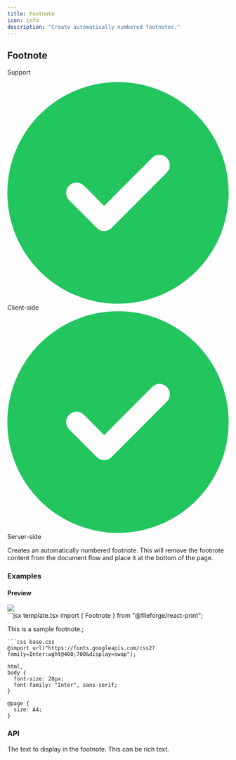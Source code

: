 ```yaml
---
title: Footnote
icon: info
description: "Create automatically numbered footnotes."
---
```


## Footnote

Support

<div
  style={{
    display: "grid",
    gridTemplateColumns: "repeat(2, 1fr)",
    gap: "0.5rem",
  }}
>
  <div
    className="flex items-center p-3 border rounded-md border-gray-700"
    style={{ borderColor: "#374151" }}
  >
    <svg
      xmlns="http://www.w3.org/2000/svg"
      className="h-5 w-5 mr-2"
      viewBox="0 0 512 512"
    >
      <path
        fill="#22c55e"
        d="M256 512A256 256 0 1 0 256 0a256 256 0 1 0 0 512zM369 209L241 337c-9.4 9.4-24.6 9.4-33.9 0l-64-64c-9.4-9.4-9.4-24.6 0-33.9s24.6-9.4 33.9 0l47 47L335 175c9.4-9.4 24.6-9.4 33.9 0s9.4 24.6 0 33.9z"
      />
    </svg>
    <span>Client-side</span>
  </div>
  <div
    className="flex items-center p-3 border rounded-md"
    style={{ borderColor: "#374151" }}
  >
    <svg
      xmlns="http://www.w3.org/2000/svg"
      className="h-5 w-5 mr-2"
      viewBox="0 0 512 512"
    >
      <path
        fill="#22c55e"
        d="M256 512A256 256 0 1 0 256 0a256 256 0 1 0 0 512zM369 209L241 337c-9.4 9.4-24.6 9.4-33.9 0l-64-64c-9.4-9.4-9.4-24.6 0-33.9s24.6-9.4 33.9 0l47 47L335 175c9.4-9.4 24.6-9.4 33.9 0s9.4 24.6 0 33.9z"
      />
    </svg>
    <span>Server-side</span>
  </div>
</div>

Creates an automatically numbered footnote. This will remove the footnote content from the document flow and place it at the bottom of the page.

### Examples

#### Preview

<Frame type="glass">
  <img
    src="../images/previews/footnote-fb378308/document.1.jpg"
    style={{ maxHeight: "400px", borderRadius: "0.25rem", overflow: "hidden" }}
  />
</Frame>

<div style={{paddingTop: "1rem", paddingBottom: "1rem"}}><CodeGroup>
```jsx template.tsx
import { Footnote } from "@fileforge/react-print";

<Footnote>This is a sample footnote.</Footnote>;

````
```css base.css
@import url("https://fonts.googleapis.com/css2?family=Inter:wght@400;700&display=swap");

html,
body {
  font-size: 28px;
  font-family: "Inter", sans-serif;
}

@page {
  size: A4;
}

````

</CodeGroup></div>

### API

<ResponseField name="Props">
<Expandable defaultOpen={true} title="Show available props">
<ResponseField name="children" type="React.ReactNode" required={true}>

The text to display in the footnote. This can be rich text.

</ResponseField>
</Expandable></ResponseField>
